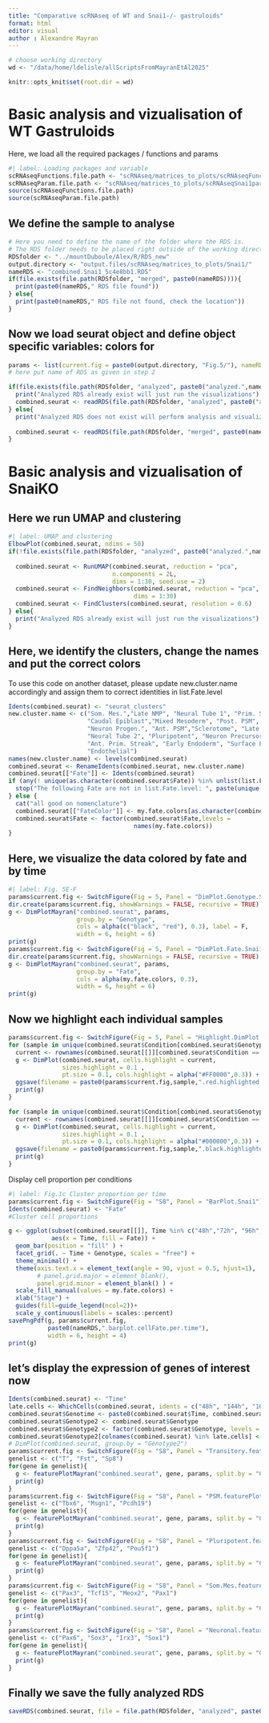 ```yaml
---
title: "Comparative scRNAseq of WT and Snai1-/- gastruloids"
format: html
editor: visual
author : Alexandre Mayran
---
```


```r
# choose working directory
wd <- "/data/home/ldelisle/allScriptsFromMayranEtAl2025"

knitr::opts_knit$set(root.dir = wd)
```

# Basic analysis and vizualisation of WT Gastruloids

Here, we load all the required packages / functions and params

```r
#| label: Loading packages and variable
scRNAseqFunctions.file.path <- "scRNAseq/matrices_to_plots/scRNAseqFunctions.R"
scRNAseqParam.file.path <- "scRNAseq/matrices_to_plots/scRNAseqSnai1params.R"
source(scRNAseqFunctions.file.path)
source(scRNAseqParam.file.path)
```

## We define the sample to analyse

```r
# Here you need to define the name of the folder where the RDS is.
# The RDS folder needs to be placed right outside of the working directory
RDSfolder <- "../mountDuboule/Alex/R/RDS_new"
output.directory <- "output.files/scRNAseq/matrices_to_plots/Snai1/"
nameRDS <- "combined.Snai1_5c4e8bb1.RDS"
if(file.exists(file.path(RDSfolder, "merged", paste0(nameRDS)))){
  print(paste0(nameRDS," RDS file found"))
} else{
  print(paste0(nameRDS," RDS file not found, check the location"))
}
```

## Now we load seurat object and define object specific variables: colors for

```r
params <- list(current.fig = paste0(output.directory, "Fig.5/"), nameRDS = nameRDS, Col.featurePlot = Col.featurePlot)
# here put name of RDS as given in step 2

if(file.exists(file.path(RDSfolder, "analyzed", paste0("analyzed.",nameRDS)))){
  print("Analyzed RDS already exist will just run the visualizations")
  combined.seurat <- readRDS(file.path(RDSfolder, "analyzed", paste0("analyzed.",nameRDS)))
} else{
  print("Analyzed RDS does not exist will perform analysis and visualization")
  
  combined.seurat <- readRDS(file.path(RDSfolder, "merged", paste0(nameRDS)))
}
```

# Basic analysis and vizualisation of SnaiKO

## Here we run UMAP and clustering

```r
#| label: UMAP and clustering
ElbowPlot(combined.seurat, ndims = 50)
if(!file.exists(file.path(RDSfolder, "analyzed", paste0("analyzed.",nameRDS)))){
  
  combined.seurat <- RunUMAP(combined.seurat, reduction = "pca",
                             n.components = 2L,  
                             dims = 1:30, seed.use = 2)
  combined.seurat <- FindNeighbors(combined.seurat, reduction = "pca",
                                   dims = 1:30)
  combined.seurat <- FindClusters(combined.seurat, resolution = 0.6)
} else{
  print("Analyzed RDS already exist will just run the visualizations")
}


```

## Here, we identify the clusters, change the names and put the correct colors

To use this code on another dataset, please update new.cluster.name accordingly and assign them to correct identities in list.Fate.level

```r
Idents(combined.seurat) <- "seurat_clusters"
new.cluster.name <- c("Som. Mes.","Late NMP", "Neural Tube 1", "Prim. Streak", "Early NMP",
                      "Caudal Epiblast","Mixed Mesoderm", "Post. PSM", "Epiblast",
                      "Neuron Progen.", "Ant. PSM","Sclerotome", "Late Endoderm",
                      "Neural Tube 2", "Pluripotent", "Neuron Precursor",
                      "Ant. Prim. Streak", "Early Endoderm", "Surface Ectoderm",
                      "Endothelial")
names(new.cluster.name) <- levels(combined.seurat)
combined.seurat <- RenameIdents(combined.seurat, new.cluster.name)
combined.seurat[["Fate"]] <- Idents(combined.seurat)
if (any(! unique(as.character(combined.seurat$Fate)) %in% unlist(list.Fate.level))) {
  stop("The following Fate are not in list.Fate.level: ", paste(unique(as.character(combined.seurat$Fate))[! unique(as.character(combined.seurat$Fate)) %in% unlist(list.Fate.level)], collapse = ", "), "\n")
} else {
  cat("all good on nomenclature")
  combined.seurat[["FateColor"]] <- my.fate.colors[as.character(combined.seurat$Fate)]
  combined.seurat$Fate <- factor(combined.seurat$Fate,levels =
                                   names(my.fate.colors))
}
```

## Here, we visualize the data colored by fate and by time

```r
#| label: Fig. 5E-F
params$current.fig <- SwitchFigure(Fig = 5, Panel = "DimPlot.Genotype.Snai1")
dir.create(params$current.fig, showWarnings = FALSE, recursive = TRUE)
g <- DimPlotMayran("combined.seurat", params,
                   group.by = "Genotype",
                   cols = alpha(c("black", "red"), 0.3), label = F,
                   width = 6, height = 6)
print(g)
params$current.fig <- SwitchFigure(Fig = 5, Panel = "DimPlot.Fate.Snai1")
dir.create(params$current.fig, showWarnings = FALSE, recursive = TRUE)
g <- DimPlotMayran("combined.seurat", params,
                   group.by = "Fate",
                   cols = alpha(my.fate.colors, 0.3),
                   width = 6, height = 6)
print(g) 

```

## Now we highlight each individual samples

```r
params$current.fig <- SwitchFigure(Fig = 5, Panel = "Highlight.DimPlot.Snai1/")
for (sample in unique(combined.seurat$Condition[combined.seurat$Genotype == "Snai1.KO"])){
  current <- rownames(combined.seurat[[]][combined.seurat$Condition == sample,])
  g <- DimPlot(combined.seurat, cells.highlight = current,
               sizes.highlight = 0.1 ,
               pt.size = 0.1, cols.highlight = alpha("#FF0000",0.3)) + NoLegend() + NoAxes() + ggtitle(label = sample)
  ggsave(filename = paste0(params$current.fig,sample,".red.highlighted.png"), g, width = 4, height = 4)
  print(g)
}

for (sample in unique(combined.seurat$Condition[combined.seurat$Genotype == "129sv.WT"])){
  current <- rownames(combined.seurat[[]][combined.seurat$Condition == sample,])
  g <- DimPlot(combined.seurat, cells.highlight = current,
               sizes.highlight = 0.1 ,
               pt.size = 0.1, cols.highlight = alpha("#000000",0.3)) + NoLegend() + NoAxes() + ggtitle(label = sample)
  ggsave(filename = paste0(params$current.fig,sample,".black.highlighted.png"), g, width = 4, height = 4)
  print(g)
}
```

Display cell proportion per conditions

```r
#| label: Fig.1c Cluster proportion per time
params$current.fig <- SwitchFigure(Fig = "S8", Panel = "BarPlot.Snai1")
Idents(combined.seurat) <- "Fate"
#Cluster cell proportions

g <- ggplot(subset(combined.seurat[[]], Time %in% c("48h","72h", "96h", "120h", "144h", "168h")),
            aes(x = Time, fill = Fate)) + 
  geom_bar(position = "fill" ) +
  facet_grid(. ~ Time + Genotype, scales = "free") +
  theme_minimal() +
  theme(axis.text.x = element_text(angle = 90, vjust = 0.5, hjust=1),
        # panel.grid.major = element_blank(),
        panel.grid.minor = element_blank() ) +
  scale_fill_manual(values = my.fate.colors) +
  xlab("Stage") +
  guides(fill=guide_legend(ncol=2))+
  scale_y_continuous(labels = scales::percent)
savePngPdf(g, params$current.fig,
           paste0(nameRDS,".barplot.cellFate.per.time"),
           width = 6, height = 4)
print(g)

```

## let's display the expression of genes of interest now

```r
Idents(combined.seurat) <- "Time"
late.cells <- WhichCells(combined.seurat, idents = c("48h", "144h", "168h"))
combined.seurat$Genotime <- paste0(combined.seurat$Time, combined.seurat$Genotype)
combined.seurat$Genotype2 <- combined.seurat$Genotype
combined.seurat$Genotype2 <- factor(combined.seurat$Genotype, levels = c(levels(combined.seurat$Genotype), "Other"))
combined.seurat$Genotype2[colnames(combined.seurat) %in% late.cells] <- "Other"
# DimPlot(combined.seurat, group.by = "Genotype2")
params$current.fig <- SwitchFigure(Fig = "S8", Panel = "Transitory.featurePlot")
genelist <- c("T", "Fst", "Sp8")
for(gene in genelist){
  g <- featurePlotMayran("combined.seurat", gene, params, split.by = "Genotype2", by.rows = T, width = 6, height = 15)
  print(g)
}
params$current.fig <- SwitchFigure(Fig = "S8", Panel = "PSM.featurePlot")
genelist <- c("Tbx6", "Msgn1", "Pcdh19")
for(gene in genelist){
  g <- featurePlotMayran("combined.seurat", gene, params, split.by = "Genotype2", by.rows = T, width = 6, height = 15)
  print(g)
}
params$current.fig <- SwitchFigure(Fig = "S8", Panel = "Pluripotent.featurePlot")
genelist <- c("Dppa5a", "Zfp42", "Pou5f1")
for(gene in genelist){
  g <- featurePlotMayran("combined.seurat", gene, params, split.by = "Genotype2", by.rows = T, width = 6, height = 15)
  print(g)
}
params$current.fig <- SwitchFigure(Fig = "S8", Panel = "Som.Mes.featurePlot")
genelist <- c("Pax3", "Tcf15", "Meox2", "Pax1")
for(gene in genelist){
  g <- featurePlotMayran("combined.seurat", gene, params, split.by = "Genotype2", by.rows = T, width = 6, height = 15)
  print(g)
}
params$current.fig <- SwitchFigure(Fig = "S8", Panel = "Neuronal.featurePlot")
genelist <- c("Pax6", "Sox3", "Irx3", "Sox1")
for(gene in genelist){
  g <- featurePlotMayran("combined.seurat", gene, params, split.by = "Genotype2", by.rows = T, width = 6, height = 15)
  print(g)
}

```

## Finally we save the fully analyzed RDS

```r
saveRDS(combined.seurat, file = file.path(RDSfolder, "analyzed", paste0("analyzed.",nameRDS)))

```
